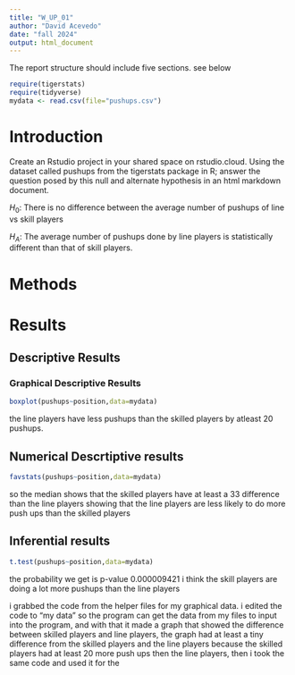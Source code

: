 ```yaml
---
title: "W_UP_01"
author: "David Acevedo"
date: "fall 2024"
output: html_document
---
```




The report structure should include five sections.  see below



```r
require(tigerstats)
require(tidyverse)
mydata <- read.csv(file="pushups.csv")
```

# Introduction

<!--In this section you explain what you are trying to show. Where did the data come from? What is the research or other question you are trying to answer?!-->

Create an Rstudio project in your shared space on rstudio.cloud.  Using the dataset called pushups from the tigerstats package in R; answer the question posed by this null and alternate hypothesis in an html markdown document.

$H_0$: There is no difference between the average number of pushups of line vs skill players

$H_A$: The average number of pushups done by line players is statistically different than that of skill players.

# Methods

<!--Decide on your methods: use "variable analysis" or other appropriate descriptors. Make sure to choose at least one graphical method and at least one numerical method.!-->

# Results

<!--Divide this section into two sub-sections: One for your descriptive results and one for your inferential results.!-->

## Descriptive Results

### Graphical Descriptive Results

<!--Graphical results here. Make sure to show your code. Provide appropriate labels for axes, giving units if possible, and provide a good title for the graph, too. Use the graphical results to describe the patterns if any that exist in the data as focused toward the research question!-->
```r
boxplot(pushups~position,data=mydata)
```

the line players have less pushups than the skilled players by atleast 20 pushups.

## Numerical Descrtiptive results

<!--State hypothesis clearly. Make sure your discussion of the inferential test covers all the aspects that the test output produces, such as test statistic, p-value etc. Make a decision about the null hypothesis, explain the assumptions on which the selected test/procedure was based, and why the chosen procedure satisfys the assumptions and is appropriate to answer the research question!-->
```r
favstats(pushups~position,data=mydata)
```
so the median shows that the skilled players have at least a 33 difference than the line players showing that the line players are less likely to do more push ups than the skilled players  


## Inferential  results 

```r
t.test(pushups~position,data=mydata)
```
the probability we get is p-value 0.000009421 i think the skill players are doing a lot more pushups than the line players  



i grabbed the code from the helper files for my graphical data. i edited the code to "my data" so the program can get the data from my files to input into the program, and with that it made a graph that showed the difference between skilled players and line players, the graph had at least a tiny difference from the skilled players and the line players because the skilled players had at least 20 more push ups then the line players, then i took the same code and used it for the  






